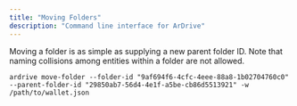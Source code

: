 ```yaml
---
title: "Moving Folders"
description: "Command line interface for ArDrive"
---
```


Moving a folder is as simple as supplying a new parent folder ID. Note that naming collisions among entities within a folder are not allowed.

```shell
ardrive move-folder --folder-id "9af694f6-4cfc-4eee-88a8-1b02704760c0" --parent-folder-id "29850ab7-56d4-4e1f-a5be-cb86d5513921" -w /path/to/wallet.json
```